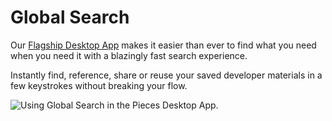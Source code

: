 # Global Search
Our <a href="{{ links.website.home }}">Flagship Desktop App</a> makes it easier than ever to find what you need when you need it with a blazingly fast search experience.

Instantly find, reference, share or reuse your saved developer materials in a few keystrokes without breaking your flow.

![Using Global Search in the Pieces Desktop App.](https://storage.googleapis.com/pieces_static_resources/pfd_wiki/GLOBAL_SEARCH.gif)
